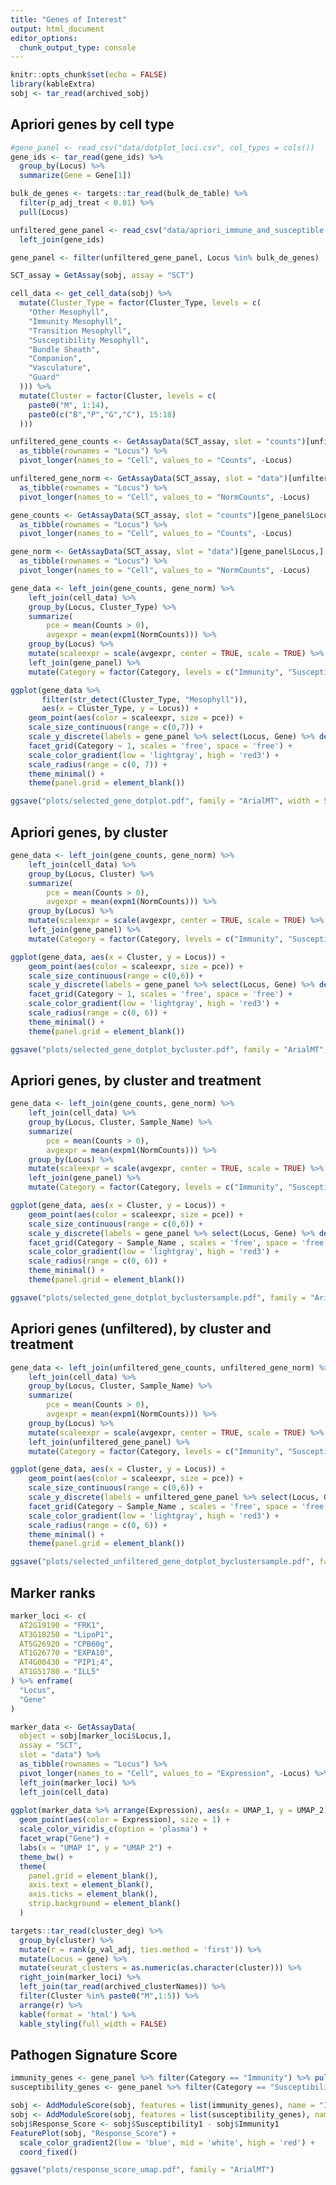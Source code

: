 ```yaml
---
title: "Genes of Interest"
output: html_document
editor_options: 
  chunk_output_type: console
---
```


```r
knitr::opts_chunk$set(echo = FALSE)
library(kableExtra)
sobj <- tar_read(archived_sobj)
```

## Apriori genes by cell type

```r
#gene_panel <- read_csv("data/dotplot_loci.csv", col_types = cols())
gene_ids <- tar_read(gene_ids) %>% 
  group_by(Locus) %>% 
  summarize(Gene = Gene[1])

bulk_de_genes <- targets::tar_read(bulk_de_table) %>% 
  filter(p_adj_treat < 0.01) %>% 
  pull(Locus)

unfiltered_gene_panel <- read_csv("data/apriori_immune_and_susceptible.csv") %>% 
  left_join(gene_ids)

gene_panel <- filter(unfiltered_gene_panel, Locus %in% bulk_de_genes)

SCT_assay = GetAssay(sobj, assay = "SCT")

cell_data <- get_cell_data(sobj) %>% 
  mutate(Cluster_Type = factor(Cluster_Type, levels = c(
    "Other Mesophyll",
    "Immunity Mesophyll",
    "Transition Mesophyll",
    "Susceptibility Mesophyll",
    "Bundle Sheath",
    "Companion",
    "Vasculature",
    "Guard"
  ))) %>% 
  mutate(Cluster = factor(Cluster, levels = c(
    paste0("M", 1:14),
    paste0(c("B","P","G","C"), 15:18)
  )))

unfiltered_gene_counts <- GetAssayData(SCT_assay, slot = "counts")[unfiltered_gene_panel$Locus,] %>% 
  as_tibble(rownames = "Locus") %>% 
  pivot_longer(names_to = "Cell", values_to = "Counts", -Locus)

unfiltered_gene_norm <- GetAssayData(SCT_assay, slot = "data")[unfiltered_gene_panel$Locus,] %>% 
  as_tibble(rownames = "Locus") %>% 
  pivot_longer(names_to = "Cell", values_to = "NormCounts", -Locus)

gene_counts <- GetAssayData(SCT_assay, slot = "counts")[gene_panel$Locus,] %>% 
  as_tibble(rownames = "Locus") %>% 
  pivot_longer(names_to = "Cell", values_to = "Counts", -Locus)

gene_norm <- GetAssayData(SCT_assay, slot = "data")[gene_panel$Locus,] %>% 
  as_tibble(rownames = "Locus") %>% 
  pivot_longer(names_to = "Cell", values_to = "NormCounts", -Locus)

gene_data <- left_join(gene_counts, gene_norm) %>%
    left_join(cell_data) %>%
    group_by(Locus, Cluster_Type) %>%
    summarize(
        pce = mean(Counts > 0),
        avgexpr = mean(expm1(NormCounts))) %>%
    group_by(Locus) %>%
    mutate(scaleexpr = scale(avgexpr, center = TRUE, scale = TRUE) %>% scales::squish(range = c(-2.5,2.5))) %>%
    left_join(gene_panel) %>%
    mutate(Category = factor(Category, levels = c("Immunity", "Susceptibility")))

ggplot(gene_data %>%
       filter(str_detect(Cluster_Type, "Mesophyll")),
       aes(x = Cluster_Type, y = Locus)) + 
    geom_point(aes(color = scaleexpr, size = pce)) +
    scale_size_continuous(range = c(0,7)) + 
    scale_y_discrete(labels = gene_panel %>% select(Locus, Gene) %>% deframe()) +
    facet_grid(Category ~ 1, scales = 'free', space = 'free') +
    scale_color_gradient(low = 'lightgray', high = 'red3') +
    scale_radius(range = c(0, 7)) +
    theme_minimal() +
    theme(panel.grid = element_blank())

ggsave("plots/selected_gene_dotplot.pdf", family = "ArialMT", width = 5, height = 12)
```

## Apriori genes, by cluster

```r
gene_data <- left_join(gene_counts, gene_norm) %>%
    left_join(cell_data) %>%
    group_by(Locus, Cluster) %>%
    summarize(
        pce = mean(Counts > 0),
        avgexpr = mean(expm1(NormCounts))) %>%
    group_by(Locus) %>%
    mutate(scaleexpr = scale(avgexpr, center = TRUE, scale = TRUE) %>% scales::squish(range = c(-2.5,2.5))) %>%
    left_join(gene_panel) %>%
    mutate(Category = factor(Category, levels = c("Immunity", "Susceptibility")))

ggplot(gene_data, aes(x = Cluster, y = Locus)) + 
    geom_point(aes(color = scaleexpr, size = pce)) +
    scale_size_continuous(range = c(0,6)) + 
    scale_y_discrete(labels = gene_panel %>% select(Locus, Gene) %>% deframe()) +
    facet_grid(Category ~ 1, scales = 'free', space = 'free') +
    scale_color_gradient(low = 'lightgray', high = 'red3') +
    scale_radius(range = c(0, 6)) +
    theme_minimal() +
    theme(panel.grid = element_blank())

ggsave("plots/selected_gene_dotplot_bycluster.pdf", family = "ArialMT", width = 12, height = 12)

```

## Apriori genes, by cluster and treatment

```r
gene_data <- left_join(gene_counts, gene_norm) %>%
    left_join(cell_data) %>%
    group_by(Locus, Cluster, Sample_Name) %>%
    summarize(
        pce = mean(Counts > 0),
        avgexpr = mean(expm1(NormCounts))) %>%
    group_by(Locus) %>%
    mutate(scaleexpr = scale(avgexpr, center = TRUE, scale = TRUE) %>% scales::squish(range = c(-2.5,2.5))) %>%
    left_join(gene_panel) %>%
    mutate(Category = factor(Category, levels = c("Immunity", "Susceptibility")))

ggplot(gene_data, aes(x = Cluster, y = Locus)) + 
    geom_point(aes(color = scaleexpr, size = pce)) +
    scale_size_continuous(range = c(0,6)) + 
    scale_y_discrete(labels = gene_panel %>% select(Locus, Gene) %>% deframe()) +
    facet_grid(Category ~ Sample_Name , scales = 'free', space = 'free') +
    scale_color_gradient(low = 'lightgray', high = 'red3') +
    scale_radius(range = c(0, 6)) +
    theme_minimal() +
    theme(panel.grid = element_blank())

ggsave("plots/selected_gene_dotplot_byclustersample.pdf", family = "ArialMT", width = 12, height = 12)

```

## Apriori genes (unfiltered), by cluster and treatment

```r
gene_data <- left_join(unfiltered_gene_counts, unfiltered_gene_norm) %>%
    left_join(cell_data) %>%
    group_by(Locus, Cluster, Sample_Name) %>%
    summarize(
        pce = mean(Counts > 0),
        avgexpr = mean(expm1(NormCounts))) %>%
    group_by(Locus) %>%
    mutate(scaleexpr = scale(avgexpr, center = TRUE, scale = TRUE) %>% scales::squish(range = c(-2.5,2.5))) %>%
    left_join(unfiltered_gene_panel) %>%
    mutate(Category = factor(Category, levels = c("Immunity", "Susceptibility")))

ggplot(gene_data, aes(x = Cluster, y = Locus)) + 
    geom_point(aes(color = scaleexpr, size = pce)) +
    scale_size_continuous(range = c(0,6)) + 
    scale_y_discrete(labels = unfiltered_gene_panel %>% select(Locus, Gene) %>% deframe()) +
    facet_grid(Category ~ Sample_Name , scales = 'free', space = 'free') +
    scale_color_gradient(low = 'lightgray', high = 'red3') +
    scale_radius(range = c(0, 6)) +
    theme_minimal() +
    theme(panel.grid = element_blank())

ggsave("plots/selected_unfiltered_gene_dotplot_byclustersample.pdf", family = "ArialMT", width = 12, height = 12)

```

## Marker ranks

```r
marker_loci <- c(
  AT2G19190 = "FRK1",
  AT3G18250 = "LipoP1",
  AT5G26920 = "CPB60g",
  AT1G26770 = "EXPA10",
  AT4G00430 = "PIP1;4",
  AT1G51780 = "ILL5"
) %>% enframe(
  "Locus", 
  "Gene"
)

marker_data <- GetAssayData(
  object = sobj[marker_loci$Locus,], 
  assay = "SCT", 
  slot = "data") %>% 
  as_tibble(rownames = "Locus") %>% 
  pivot_longer(names_to = "Cell", values_to = "Expression", -Locus) %>% 
  left_join(marker_loci) %>% 
  left_join(cell_data)
  
ggplot(marker_data %>% arrange(Expression), aes(x = UMAP_1, y = UMAP_2)) + 
  geom_point(aes(color = Expression), size = 1) +
  scale_color_viridis_c(option = 'plasma') +
  facet_wrap("Gene") +
  labs(x = "UMAP 1", y = "UMAP 2") +
  theme_bw() +
  theme(
    panel.grid = element_blank(),
    axis.text = element_blank(),
    axis.ticks = element_blank(),
    strip.background = element_blank()
  )

targets::tar_read(cluster_deg) %>% 
  group_by(cluster) %>% 
  mutate(r = rank(p_val_adj, ties.method = 'first')) %>% 
  mutate(Locus = gene) %>% 
  mutate(seurat_clusters = as.numeric(as.character(cluster))) %>%
  right_join(marker_loci) %>% 
  left_join(tar_read(archived_clusterNames)) %>% 
  filter(Cluster %in% paste0("M",1:5)) %>% 
  arrange(r) %>% 
  kable(format = 'html') %>% 
  kable_styling(full_width = FALSE)
```

## Pathogen Signature Score

```r
immunity_genes <- gene_panel %>% filter(Category == "Immunity") %>% pull(Locus)
susceptibility_genes <- gene_panel %>% filter(Category == "Susceptibility") %>% pull(Locus)

sobj <- AddModuleScore(sobj, features = list(immunity_genes), name = "Immunity", assay = "SCT")
sobj <- AddModuleScore(sobj, features = list(susceptibility_genes), name = "Susceptibility", assay = "SCT")
sobj$Response_Score <- sobj$Susceptibility1 - sobj$Immunity1 
FeaturePlot(sobj, "Response_Score") + 
  scale_color_gradient2(low = 'blue', mid = 'white', high = 'red') + 
  coord_fixed()

ggsave("plots/response_score_umap.pdf", family = "ArialMT")
```

